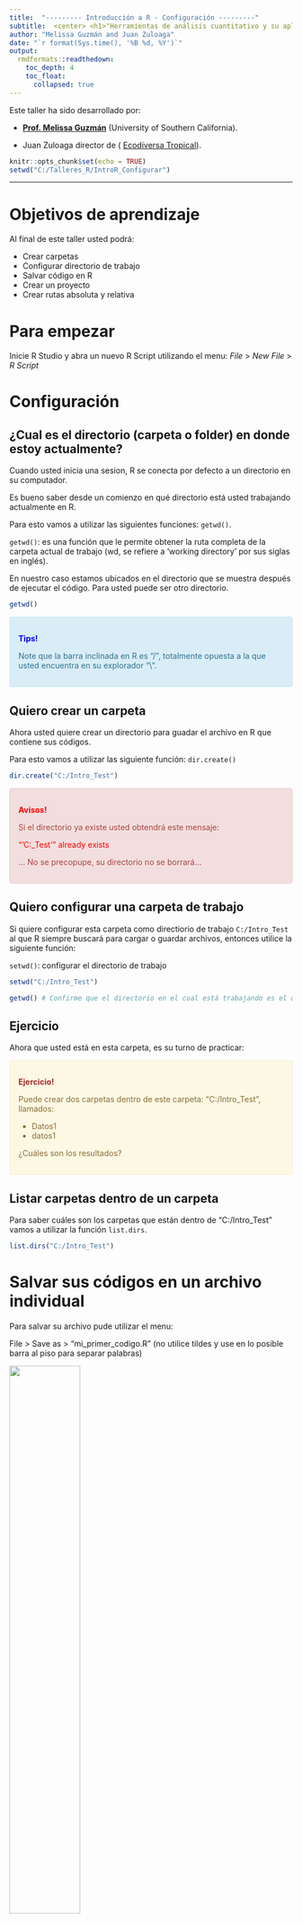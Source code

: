 ```yaml
---
title:  "--------- Introducción a R - Configuración ---------"
subtitle:  <center> <h1>"Herramientas de análisis cuantitativo y su aplicación en la conservación de la biodiversidad"</h1> </center>
author: "Melissa Guzmán and Juan Zuloaga"
date: "`r format(Sys.time(), '%B %d, %Y')`"
output:
  rmdformats::readthedown:
    toc_depth: 4
    toc_float:
      collapsed: true
---
```

Este taller ha sido desarrollado por:

- <a href="https://www.edslab.org/" target="_blank">**Prof. Melissa Guzmán**</a> (University of Southern California).

- Juan Zuloaga director de ( <a href="https://www.ecodiversatropical.com/" target="_blank">Ecodiversa Tropical</a>).



```r
knitr::opts_chunk$set(echo = TRUE)
setwd("C:/Talleres_R/IntroR_Configurar")

```
___

# Objetivos de aprendizaje

Al final de este taller usted podrá:

+ Crear carpetas
+ Configurar directorio de trabajo
+ Salvar código en R
+ Crear un proyecto
+ Crear rutas absoluta y relativa


# Para empezar

Inicie R Studio y abra un nuevo R Script utilizando el menu: *File* > *New File* > *R Script*


# Configuración

## ¿Cual es el directorio (carpeta o folder) en donde estoy actualmente?

Cuando usted inicia una sesion, R se conecta por defecto a un directorio en su computador. 

Es bueno saber desde un comienzo en qué directorio está usted trabajando actualmente en R.

Para esto vamos a utilizar las siguientes funciones: `getwd()`.

`getwd()`:  es una función que le permite obtener la ruta completa de la carpeta actual de trabajo (wd, se refiere a 'working directory' por sus siglas en inglés). 

En nuestro caso estamos ubicados en el directorio que se muestra después de ejecutar el código. Para usted puede ser otro directorio.


```r

getwd()

```

<div style="padding: 15px; border: 1px solid transparent; border-color: transparent; margin-bottom: 20px; border-radius: 4px; color: #31708f; background-color: #d9edf7; border-color: #bce8f1;">
**<span style="color:blue">Tips!</span>** 

Note que la barra inclinada en R es "/", totalmente opuesta a la que usted encuentra en su explorador "\\".
</div>


## Quiero crear un carpeta


Ahora usted quiere crear un directorio para guadar el archivo en R que contiene sus códigos.

Para esto vamos a utilizar las siguiente función: `dir.create()`


```r

dir.create("C:/Intro_Test")


```


<div style="padding: 15px; border: 1px solid transparent; border-color: transparent; margin-bottom: 20px; border-radius: 4px; color: #a94442; background-color: #f2dede; border-color: #ebccd1;">
**<span style="color:red">Avisos!</span>** 

Si el directorio ya existe usted obtendrá este mensaje:

<span style="color:red">"'C:\Intro_Test'" already exists</span> 

... No se precopupe, su directorio no se borrará...

</div>


## Quiero configurar una carpeta de trabajo

Si quiere configurar esta carpeta como directiorio de trabajo `C:/Intro_Test` al que R siempre buscará para cargar o guardar archivos, entonces utilice la siguiente función:

`setwd()`: configurar el directorio de trabajo


```r

setwd("C:/Intro_Test")

getwd() # Confirme que el directorio en el cual está trabajando es el que configuró

```



## Ejercicio

Ahora que usted está en esta carpeta, es su turno de practicar:

<div style="padding: 15px; border: 1px solid transparent; border-color: transparent; margin-bottom: 20px; border-radius: 4px; color: #8a6d3b;; background-color: #fcf8e3; border-color: #faebcc;">
**<span style="color:brown">Ejercicio!</span>** 

Puede crear dos carpetas dentro de este carpeta: "C:/Intro_Test", llamados:

+ Datos1
+ datos1


¿Cuáles son los resultados?

</div>



## Listar carpetas dentro de un carpeta

Para saber cuáles son los carpetas que están dentro de "C:/Intro_Test" vamos a utilizar la función `list.dirs`.


```r

list.dirs("C:/Intro_Test")


```


# Salvar sus códigos en un archivo individual

Para salvar su archivo pude utilizar el menu:

File > Save as > "mi_primer_codigo.R" (no utilice tildes y use en lo posible barra al piso para separar palabras)


![](./Figures/save_script1.png){width=50% height="50%"}


# Crear un Proyecto

Ahora bien, usted puede crear un **Proyecto** en R Studio, que le permitirá acceder a todos los archivos relacionados con el proyecto, tener una historia de lo que ha desarrollado y abrir el ambiente de trabajo si decide cerrar y volver en un par de días a revisitar lo que ha hecho. Más adelante vera lo conveniente de todas estas características. 

Creemos un nuevo proyecto. Para esto hay dos formas:

Vaya al menu y utilice File > New Project  

![](./Figures/proj_1.png){width=50% height="50%"}
<br>

O en la parte derecha superior en donde aparece Project(none), seleccione "New Project".

![](./Figures/proj_12.png){width=50% height="50%"}


En los pantallazos que aparecen seleccione "New directory", despues "New Project" y finalmente guarde este proyecto con el nombre de la carpeta que ha creado anteriormente "C:/Intro_Test".

Nota: Puede utilizar el mismo proceso para crear nuevos proyectos (por ejemplo, capítulos de su tesis).


![](./Figures/proj_2.png){width=40% height="40%"}

![](./Figures/proj_3.png){width=40% height="40%"}

![](./Figures/proj_4.png){width=40% height="40%"}


Como resultado obtendrá un pantallazo con el nuevo proyecto.  Note que en el panel inferior derecho de R Studio aparecen los archivos que están dentro de este carpeta, con el nombre del nuevo proyecto.

Además en la parte superior derecha e izquierda de su pantalla de R Studio se hace referencia a este proyecto.  Es decir el proyecto está abierto y activo.

Puede abrir sus códigos puede darle click al cubo que representa el proyecto "Intro_Test.Rproj". Lo mismo puede hacer desde su exploraor en Windows.

![](./Figures/proj_5.png){width=100% height="80%"}

<br>

Si usted abre Windows Explorer podra ver un archivo de texto ".Rhistory" que guarda los códigos ejecutados en el archivo de R.

![](./Figures/proj_6.png){width=100% height="80%"}

<br>

# Rutas absolutas y relativas


La **ruta absoluta** (absolute path, en inglés) contiene la localización **COMPLETA** de su archivo o carpeta.

Por ejemplo: "C:/Intro_Test" (en este caso se hace referencia al disco duro C:/ de mi computador y la carpeta es "Intro_Test").

Vamos a utilizar la función `list.files()` para listar los archivos que se encuentran dentro de la carpeta "C:/Intro_Test".

```r

list.files("C:/Intro_Test")


```

<br>

La **ruta relativa** (relative paths, en inglés) contiene la localización **PARCIAL** de su archivo o carpeta.

Es muy útil cuando usted ha definido la carpeta de trabajo al principio de su código. Recuerda? Cuando utilizó la función `setwd()`.

Por ejemplo, usted puede utilizar este código para listar los archivos  `list.files("./")` (en este caso usted ha configurado previamente el directorio base de su proyecto, entonces no necesita escribir toda la ruta).


Las principales ventajas de utilizar la ruta relativa son:

+ puede ahorrar tiempo y evitar errorres escribiendo nuevamente toda la ruta en cada línea de su código
+ cuando comparte su código, sus colegas lo pueden reproducir fácilmente. 

En el código que se presenta abajo ya no tiene que escribir todo la ruta, es suficiente  con indicar la ruta relativa (`"./"`).




## Ejercicio


<div style="padding: 15px; border: 1px solid transparent; border-color: transparent; margin-bottom: 20px; border-radius: 4px; color: #8a6d3b;; background-color: #fcf8e3; border-color: #faebcc;">


Intente crear otra carpeta llamada "datos2" en la carpeta de trabajo "C:/Intro_Test", pero utilizando la ruta relativa

Explore la diferencia entre `list.files()` y `list.dirs()`.

</div>


<br>


# Siguiente paso


Esperamos que este tutorial le haya sido de ayuda para empezar a enterder cómo funciona R y RStudio, así como el potencial que tiene para sus futuros proyectos.

Practique bastante y proceda con otros tutoriales que ofrecemos.


Si tiene comentarios o sugerencias nos puede escribir a ecodiversatropical@gmail.com.


```r
setwd("C:/Talleres_R/IntroR_Configurar")
```

::: {align="center"}
\###########################################################################
:::

